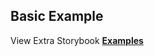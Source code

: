 
<Head>
  <title>Material React Table Docs - Basic Example</title>
</Head>

## Basic Example

<Example />

View Extra Storybook **[Examples](https://www.material-react-table.dev/?path=/story/prop-playground--default)**
